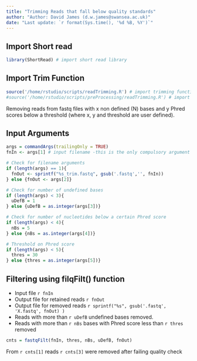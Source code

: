 ```yaml
---
title: "Trimming Reads that fall below quality standards" 
author: "Author: David James (d.w.james@swansea.ac.uk)" 
date: "Last update: `r format(Sys.time(), '%d %B, %Y')`"
---
```

## Import Short read
```r
library(ShortRead) # import short read library
```

## Import Trim Function
``` r
source('/home/rstudio/scripts/readTrimming.R') # import trimming functions
#source('/home/rstudio/scripts/preProcessing/readTrimming.R') # import trimming functions

```

Removing reads from fastq files with x non defined (N) bases and y Phred scores below a threshold (where x, y and threshold are user defined).

## Input Arguments

```r
args = commandArgs(trailingOnly = TRUE)
fnIn <- args[1] # input filename -this is the only compulsory argument

# Check for filename arguments
if (length(args) == 1){
  fnOut <- sprintf("%s_trim.fastq", gsub('.fastq','', fnIn))
} else {fnOut <- args[2]}

# Check for number of undefined bases
if (length(args) < 3){
  uDefB = 1
} else {uDefB = as.integer(args[3])}

# Check for number of nucleotides below a certain Phred score
if (length(args) < 4){
  nBs = 5
} else {nBs = as.integer(args[4])}

# Threshold on Phred score
if (length(args) < 5){
  thres = 30
} else {thres = as.integer(args[5])}

```
## Filtering using filqFilt() function
* Input file `r fnIn`
* Output file for retained reads `r fnOut`
* Output file for removed reads `r sprintf("%s", gsub('.fastq', 'X.fastq', fnOut) ) `
* Reads with more than `r uDefB` undefined bases removed.
* Reads with more than `r nBs` bases with Phred score less than `r thres` removed


```r

cnts = fastqFilt(fnIn, thres, nBs, uDefB, fnOut)

```
From `r cnts[1]` reads `r cnts[3]` were removed after failing quality check

